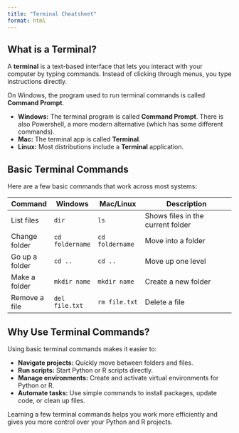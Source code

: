 ```yaml
---
title: "Terminal Cheatsheet"
format: html
---
```


## What is a Terminal?



A **terminal** is a text-based interface that lets you interact with your computer by typing commands. Instead of clicking through menus, you type instructions directly.

::: {.callout-note}
On Windows, the program used to run terminal commands is called **Command Prompt**.
:::

- **Windows:** The terminal program is called **Command Prompt**. There is also Powershell, a more modern alternative (which has some different commands).
- **Mac:** The terminal app is called **Terminal**.
- **Linux:** Most distributions include a **Terminal** application.

## Basic Terminal Commands

Here are a few basic commands that work across most systems:

| Command         | Windows         | Mac/Linux         | Description                       |
|-----------------|----------------|-------------------|-----------------------------------|
| List files      | `dir`           | `ls`              | Shows files in the current folder |
| Change folder   | `cd foldername` | `cd foldername`   | Move into a folder                |
| Go up a folder  | `cd ..`         | `cd ..`           | Move up one level                 |
| Make a folder   | `mkdir name`    | `mkdir name`      | Create a new folder               |
| Remove a file   | `del file.txt`  | `rm file.txt`     | Delete a file                     |

## Why Use Terminal Commands?

Using basic terminal commands makes it easier to:

- **Navigate projects:** Quickly move between folders and files.
- **Run scripts:** Start Python or R scripts directly.
- **Manage environments:** Create and activate virtual environments for Python or R.
- **Automate tasks:** Use simple commands to install packages, update code, or clean up files.

Learning a few terminal commands helps you work more efficiently and gives you more control over your Python and R projects.